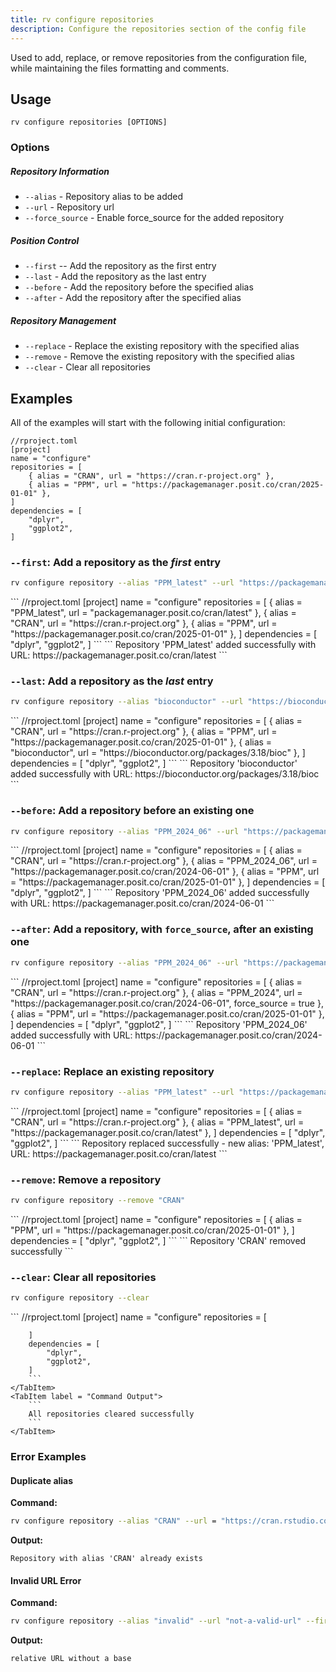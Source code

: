 ```yaml
---
title: rv configure repositories
description: Configure the repositories section of the config file
---
```


Used to add, replace, or remove repositories from the configuration file, 
while maintaining the files formatting and comments.

## Usage
```shell
rv configure repositories [OPTIONS]
```

### Options

##### Repository Information
* `--alias` - Repository alias to be added
* `--url` - Repository url
* `--force_source` - Enable force_source for the added repository 

##### Position Control
* `--first` -- Add the repository as the first entry
* `--last` - Add the repository as the last entry
* `--before` - Add the repository before the specified alias
* `--after` - Add the repository after the specified alias

##### Repository Management
* `--replace` - Replace the existing repository with the specified alias
* `--remove` - Remove the existing repository with the specified alias
* `--clear` - Clear all repositories

## Examples

All of the examples will start with the following initial configuration:
```
//rproject.toml
[project]
name = "configure"
repositories = [
    { alias = "CRAN", url = "https://cran.r-project.org" },
    { alias = "PPM", url = "https://packagemanager.posit.co/cran/2025-01-01" },
]
dependencies = [
    "dplyr",
    "ggplot2",
]
```

### `--first`: Add a repository as the _first_ entry

```bash
rv configure repository --alias "PPM_latest" --url "https://packagemanager.posit.co/cran/latest" --first
```

<Tabs syncKey="configure">
    <TabItem label = "Updated Config File">
        ```
        //rproject.toml
        [project]
        name = "configure"
        repositories = [
            { alias = "PPM_latest", url = "packagemanager.posit.co/cran/latest" },
            { alias = "CRAN", url = "https://cran.r-project.org" },
            { alias = "PPM", url = "https://packagemanager.posit.co/cran/2025-01-01" },
        ]
        dependencies = [
            "dplyr",
            "ggplot2",
        ]
        ```
    </TabItem>
    <TabItem label = "Command Output">
        ```
        Repository 'PPM_latest' added successfully with URL: https://packagemanager.posit.co/cran/latest
        ```
    </TabItem>
</Tabs>

### `--last`: Add a repository as the _last_ entry

```bash
rv configure repository --alias "bioconductor" --url "https://bioconductor.org/packages/3.18/bioc" --last
```

<Tabs syncKey="configure">
    <TabItem label = "Updated Config File">
        ```
        //rproject.toml
        [project]
        name = "configure"
        repositories = [
            { alias = "CRAN", url = "https://cran.r-project.org" },
            { alias = "PPM", url = "https://packagemanager.posit.co/cran/2025-01-01" },
            { alias = "bioconductor", url = "https://bioconductor.org/packages/3.18/bioc" },
        ]
        dependencies = [
            "dplyr",
            "ggplot2",
        ]
        ```
    </TabItem>
    <TabItem label = "Command Output">
        ```
        Repository 'bioconductor' added successfully with URL: https://bioconductor.org/packages/3.18/bioc
        ```
    </TabItem>
</Tabs>

### `--before`: Add a repository before an existing one

```bash
rv configure repository --alias "PPM_2024_06" --url "https://packagemanager.posit.co/cran/2024-06-01" --before PPM
```

<Tabs syncKey="configure">
    <TabItem label = "Updated Config File">
        ```
        //rproject.toml
        [project]
        name = "configure"
        repositories = [
            { alias = "CRAN", url = "https://cran.r-project.org" },
            { alias = "PPM_2024_06", url = "https://packagemanager.posit.co/cran/2024-06-01" },
            { alias = "PPM", url = "https://packagemanager.posit.co/cran/2025-01-01" },
        ]
        dependencies = [
            "dplyr",
            "ggplot2",
        ]
        ```
    </TabItem>
    <TabItem label = "Command Output">
        ```
        Repository 'PPM_2024_06' added successfully with URL: https://packagemanager.posit.co/cran/2024-06-01
        ```
    </TabItem>
</Tabs>

### `--after`: Add a repository, with `force_source`, after an existing one

```bash
rv configure repository --alias "PPM_2024_06" --url "https://packagemanager.posit.co/cran/2024-06-01" --force_source --after CRAN
```

<Tabs syncKey="configure">
    <TabItem label = "Updated Config File">
        ```
        //rproject.toml
        [project]
        name = "configure"
        repositories = [
            { alias = "CRAN", url = "https://cran.r-project.org" },
            { alias = "PPM_2024", url = "https://packagemanager.posit.co/cran/2024-06-01", force_source = true },
            { alias = "PPM", url = "https://packagemanager.posit.co/cran/2025-01-01" },
        ]
        dependencies = [
            "dplyr",
            "ggplot2",
        ]
        ```
    </TabItem>
    <TabItem label = "Command Output">
        ```
        Repository 'PPM_2024_06' added successfully with URL: https://packagemanager.posit.co/cran/2024-06-01
        ```
    </TabItem>
</Tabs>

### `--replace`: Replace an existing repository

```bash
rv configure repository --alias "PPM_latest" --url "https://packagemanager.posit.co/cran/2024-01-01" --replace PPM
```

<Tabs syncKey="configure">
    <TabItem label = "Updated Config File">
        ```
        //rproject.toml
        [project]
        name = "configure"
        repositories = [
            { alias = "CRAN", url = "https://cran.r-project.org" },
            { alias = "PPM_latest", url = "https://packagemanager.posit.co/cran/latest" },
        ]
        dependencies = [
            "dplyr",
            "ggplot2",
        ]
        ```
    </TabItem>
    <TabItem label = "Command Output">
        ```
        Repository replaced successfully - new alias: 'PPM_latest', URL: https://packagemanager.posit.co/cran/latest
        ```
    </TabItem>
</Tabs>

### `--remove`: Remove a repository

```bash
rv configure repository --remove "CRAN"
```

<Tabs syncKey="configure">
    <TabItem label = "Updated Config File">
        ```
        //rproject.toml
        [project]
        name = "configure"
        repositories = [
            { alias = "PPM", url = "https://packagemanager.posit.co/cran/2025-01-01" },
        ]
        dependencies = [
            "dplyr",
            "ggplot2",
        ]
        ```
    </TabItem>
    <TabItem label = "Command Output">
        ```
        Repository 'CRAN' removed successfully
        ```
    </TabItem>
</Tabs>

### `--clear`: Clear all repositories

```bash
rv configure repository --clear
```

<Tabs syncKey="configure">
    <TabItem label = "Updated Config File">
        ```
        //rproject.toml
        [project]
        name = "configure"
        repositories = [

        ]
        dependencies = [
            "dplyr",
            "ggplot2",
        ]
        ```
    </TabItem>
    <TabItem label = "Command Output">
        ```
        All repositories cleared successfully
        ```
    </TabItem>
</Tabs>

### Error Examples

#### Duplicate alias
**Command:**
```bash
rv configure repository --alias "CRAN" --url = "https://cran.rstudio.com" --first
```

**Output:**
```
Repository with alias 'CRAN' already exists
```

#### Invalid URL Error
**Command:**
```bash
rv configure repository --alias "invalid" --url "not-a-valid-url" --first
```

**Output:**
```
relative URL without a base
```


